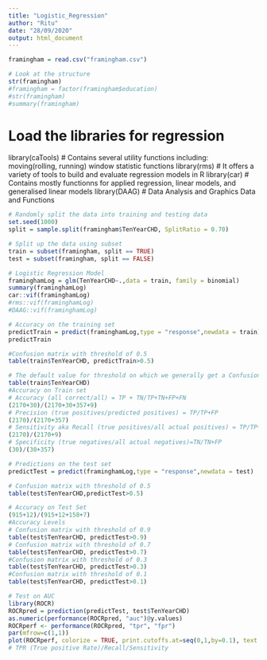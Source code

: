 ---
title: "Logistic_Regression"
author: "Ritu"
date: "28/09/2020"
output: html_document
---

```{r}
framingham = read.csv("framingham.csv")

# Look at the structure
str(framingham)
#framingham = factor(framingham$education)
#str(framingham)
#summary(framingham)
```


# Load the libraries for regression
library(caTools) # Contains several utility functions including: moving(rolling, running) window statistic functions
library(rms) # It offers a variety of tools to build and evaluate regression models in R
library(car) # Contains mostly functionns for applied regression, linear models, and generalised linear models
library(DAAG) # Data Analysis and Graphics Data and Functions

```{r}
# Randomly split the data into training and testing data
set.seed(1000)
split = sample.split(framingham$TenYearCHD, SplitRatio = 0.70)

# Split up the data using subset
train = subset(framingham, split == TRUE)
test = subset(framingham, split == FALSE)
```

```{r}
# Logistic Regression Model
framinghamLog = glm(TenYearCHD~.,data = train, family = binomial)
summary(framinghamLog)
car::vif(framinghamLog)
#rms::vif(framinghamLog)
#DAAG::vif(framinghamLog)
```

```{r}
# Accuracy on the training set
predictTrain = predict(framinghamLog,type = "response",newdata = train)
predictTrain
```

```{r}
#Confusion matrix with threshold of 0.5
table(train$TenYearCHD, predictTrain>0.5)
```

```{r}
# The default value for threshold on which we generally get a Confusion matrix is 0.50.
table(train$TenYearCHD)
#Accuracy on Train set
# Accuracy (all correct/all) = TP + TN/TP+TN+FP+FN
(2170+30)/(2170+30+357+9)
# Precision (true positives/predicted positives) = TP/TP+FP
(2170)/(2170+357)
# Sensitivity aka Recall (true positives/all actual positives) = TP/TP+FN
(2170)/(2170+9)
# Specificity (true negatives/all actual negatives)=TN/TN+FP
(30)/(30+357)
```

```{r}
# Predictions on the test set
predictTest = predict(framinghamLog,type = "response",newdata = test)
```

```{r}
# Confusion matrix with threshold of 0.5
table(test$TenYearCHD,predictTest>0.5)

# Accuracy on Test Set
(915+12)/(915+12+158+7)
#Accuracy Levels
# Confusion matrix with threshold of 0.9
table(test$TenYearCHD, predictTest>0.9)
# Confusion matrix with threshold of 0.7
table(test$TenYearCHD, predictTest>0.7)
#Confusion matrix with threshold of 0.3
table(test$TenYearCHD, predictTest>0.3)
#Confusion matrix with threshold of 0.1
table(test$TenYearCHD, predictTest>0.1)
```

```{r}
# Test on AUC
library(ROCR)
ROCRpred = prediction(predictTest, test$TenYearCHD)
as.numeric(performance(ROCRpred, "auc")@y.values)
ROCRperf <- performance(ROCRpred, "tpr", "fpr")
par(mfrow=c(1,1))
plot(ROCRperf, colorize = TRUE, print.cutoffs.at=seq(0,1,by=0.1), text.adj=c(-0.2,1.7))
# TPR (True positive Rate)/Recall/Sensitivity
```

